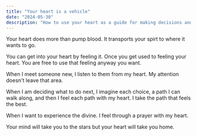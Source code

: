 ```yaml
---
title: "Your heart is a vehicle"
date: "2024-05-30"
description: "How to use your heart as a guide for making decisions and connecting with others"
---
```


Your heart does more than pump blood. It transports your spirt to where it wants to go.

You can get into your heart by feeling it. Once you get used to feeling your heart. You are free to use that feeling anyway you want.

When I meet someone new, I listen to them from my heart. My attention doesn't leave that area.

When I am deciding what to do next, I imagine each choice, a path I can walk along, and then I feel each path with my heart. I take the path that feels the best.

When I want to experience the divine. I feel through a prayer with my heart. 

Your mind will take you to the stars but your heart will take you home.
